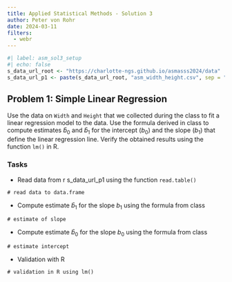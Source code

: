 ```yaml
---
title: Applied Statistical Methods - Solution 3
author: Peter von Rohr
date: 2024-03-11
filters: 
  - webr
---
```


```r
#| label: asm_sol3_setup
#| echo: false
s_data_url_root <- "https://charlotte-ngs.github.io/asmasss2024/data"
s_data_url_p1 <- paste(s_data_url_root, "asm_width_height.csv", sep = "/")
```


## Problem 1: Simple Linear Regression
Use the data on `Width` and `Height` that we collected during the class to fit a linear regression model to the data. Use the formula derived in class to compute estimates $\widehat{b}_0$ and $\widehat{b}_1$ for the intercept ($b_0$) and the slope ($b_1$) that define the linear regression line. Verify the obtained results using the function `lm()` in R. 

### Tasks

* Read data from ` `r s_data_url_p1` ` using the function `read.table()`

```webr-r
# read data to data.frame

```

* Compute estimate $\widehat{b}_1$ for the slope $b_1$ using the formula from class


```webr-r
# estimate of slope

```

* Compute estimate $\widehat{b}_0$ for the slope $b_0$ using the formula from class


```webr-r
# estimate intercept

```


* Validation with R

```webr-r
# validation in R using lm()

```


